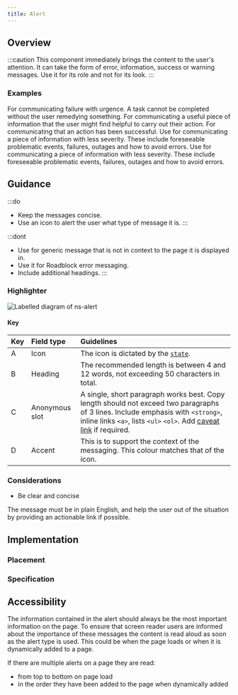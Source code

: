 ```yaml
---
title: Alert
---
```




## Overview

<CompDetails name={componentName} />

:::caution
This component immediately brings the content to the user's attention. It can take the form of error, information, success or warning messages. Use it for its role and not for its look.
:::

### Examples

<Tabs>
  <TabItem label="Standard">
    <ExampleViewer type="standard" />
  </TabItem>
  <TabItem label="Error">
    For communicating failure with urgence. A task cannot be completed without the user remedying something.
    <ExampleViewer type="highlighter-error" />
  </TabItem>
  <TabItem label="Info">
    For communicating a useful piece of information that the user might find helpful to carry out their action.
    <ExampleViewer type="highlighter-info" />
  </TabItem>
  <TabItem label="Success">
    For communicating that an action has been successful.
    <ExampleViewer type="highlighter-success" />
  </TabItem>
  <TabItem label="Warning">
    Use for communicating a piece of information with less severity. These include foreseeable problematic events, failures, outages and how to avoid errors.
    <ExampleViewer type="highlighter-warning" />
  </TabItem>
  <TabItem label="Dismissible">
    Use for communicating a piece of information with less severity. These include foreseeable problematic events, failures, outages and how to avoid errors.
    <ExampleViewer type="standard-dismissible" />
  </TabItem>
</Tabs>

## Guidance

:::do
- Keep the messages concise.
- Use an icon to alert the user what type of message it is.
:::

:::dont
- Use for generic message that is not in context to the page it is displayed in.
- Use it for Roadblock error messaging.
- Include additional headings.
:::

### Highlighter

![Labelled diagram of ns-alert](@assets/components/ns-alert/guidance-highlighter.webp)

#### Key

| Key | Field type | Guidelines |
| :--- | :--- | :--- |
| <span class="marker">A</span> | Icon | The icon is dictated by the [`state`](#specification-attribute-state). |
| <span class="marker">B</span> | Heading | The recommended length is between 4 and 12 words, not exceeding 50 characters in total. |
| <span class="marker">C</span> | Anonymous slot | A single, short paragraph works best. Copy length should not exceed two paragraphs of 3 lines. Include emphasis with `<strong>`, inline links `<a>`, lists `<ul>` `<ol>`. Add [caveat link](/components/ns-caveat) if required. |
| <span class="marker">D</span> | Accent | This is to support the context of the messaging. This colour matches that of the icon. |

### Considerations

- Be clear and concise

The message must be in plain English, and help the user out of the situation by providing an actionable link if possible.

## Implementation

### Placement

<Placement name={componentName} />

### Specification

<Specification name={componentName} />

## Accessibility

The information contained in the alert should always be the most important information on the page. To ensure that screen reader users are informed about the importance of these messages the content is read aloud as soon as the alert type is used. This could be when the page loads or when it is dynamically added to a page.

If there are multiple alerts on a page they are read:

- from top to bottom on page load
- in the order they have been added to the page when dynamically added
